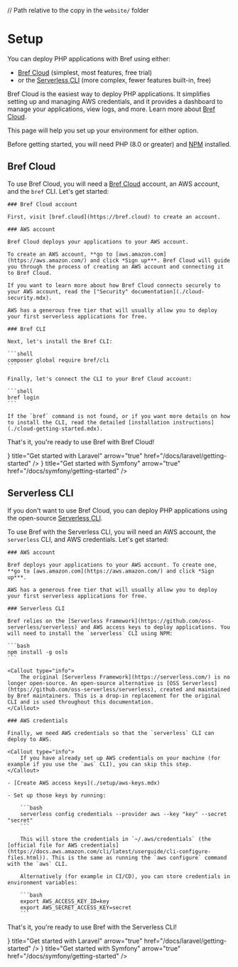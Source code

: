 // Path relative to the copy in the `website/` folder

<NextSeo description="Getting ready to use Bref." />

# Setup

You can deploy PHP applications with Bref using either:

- [Bref Cloud](/cloud) (simplest, most features, free trial)
- or the [Serverless CLI](https://github.com/oss-serverless/serverless) (more complex, fewer features built-in, free)

Bref Cloud is the easiest way to deploy PHP applications. It simplifies setting up and managing AWS credentials, and it provides a dashboard to manage your applications, view logs, and more. Learn more about [Bref Cloud](/cloud).

This page will help you set up your environment for either option.

Before getting started, you will need PHP (8.0 or greater) and [NPM](https://nodejs.org/) installed.

## Bref Cloud

To use Bref Cloud, you will need a [Bref Cloud](/cloud) account, an AWS account, and the `bref` CLI. Let's get started:

<Steps>

    ### Bref Cloud account

    First, visit [bref.cloud](https://bref.cloud) to create an account.

    ### AWS account

    Bref Cloud deploys your applications to your AWS account.

    To create an AWS account, **go to [aws.amazon.com](https://aws.amazon.com/) and click *Sign up***. Bref Cloud will guide you through the process of creating an AWS account and connecting it to Bref Cloud.

    If you want to learn more about how Bref Cloud connects securely to your AWS account, read the ["Security" documentation](./cloud-security.mdx).

    AWS has a generous free tier that will usually allow you to deploy your first serverless applications for free.

    ### Bref CLI

    Next, let's install the Bref CLI:

    ```shell
    composer global require bref/cli
    ```

    Finally, let's connect the CLI to your Bref Cloud account:

    ```shell
    bref login
    ```

    If the `bref` command is not found, or if you want more details on how to install the CLI, read the detailed [installation instructions](./cloud-getting-started.mdx).

</Steps>

That's it, you're ready to use Bref with Bref Cloud!

<Cards num={2}>
    <Card icon={<LaravelIcon />} title="Get started with Laravel" arrow="true" href="/docs/laravel/getting-started" />
    <Card icon={<SymfonyIcon />} title="Get started with Symfony" arrow="true" href="/docs/symfony/getting-started" />
    <Card title="Get started with any PHP framework" arrow="true" href="/docs/default/getting-started" />
</Cards>

## Serverless CLI

If you don't want to use Bref Cloud, you can deploy PHP applications using the open-source [Serverless CLI](https://github.com/oss-serverless/serverless).

To use Bref with the Serverless CLI, you will need an AWS account, the `serverless` CLI, and AWS credentials. Let's get started:

<Steps>

    ### AWS account

    Bref deploys your applications to your AWS account. To create one, **go to [aws.amazon.com](https://aws.amazon.com/) and click *Sign up***.

    AWS has a generous free tier that will usually allow you to deploy your first serverless applications for free.

    ### Serverless CLI

    Bref relies on the [Serverless Framework](https://github.com/oss-serverless/serverless) and AWS access keys to deploy applications. You will need to install the `serverless` CLI using NPM:

    ```bash
    npm install -g osls
    ```

    <Callout type="info">
        The original [Serverless Framework](https://serverless.com/) is no longer open-source. An open-source alternative is [OSS Serverless](https://github.com/oss-serverless/serverless), created and maintained by Bref maintainers. This is a drop-in replacement for the original CLI and is used throughout this documentation.
    </Callout>

    ### AWS credentials

    Finally, we need AWS credentials so that the `serverless` CLI can deploy to AWS.

    <Callout type="info">
        If you have already set up AWS credentials on your machine (for example if you use the `aws` CLI), you can skip this step.
    </Callout>

    - [Create AWS access keys](./setup/aws-keys.mdx)

    - Set up those keys by running:

        ```bash
        serverless config credentials --provider aws --key "key" --secret "secret"
        ```

        This will store the credentials in `~/.aws/credentials` (the [official file for AWS credentials](https://docs.aws.amazon.com/cli/latest/userguide/cli-configure-files.html)). This is the same as running the `aws configure` command with the `aws` CLI.

        Alternatively (for example in CI/CD), you can store credentials in environment variables:

        ```bash
        export AWS_ACCESS_KEY_ID=key
        export AWS_SECRET_ACCESS_KEY=secret
        ```

</Steps>

That's it, you're ready to use Bref with the Serverless CLI!

<Cards num={2}>
    <Card icon={<LaravelIcon />} title="Get started with Laravel" arrow="true" href="/docs/laravel/getting-started" />
    <Card icon={<SymfonyIcon />} title="Get started with Symfony" arrow="true" href="/docs/symfony/getting-started" />
    <Card title="Get started with any PHP framework" arrow="true" href="/docs/default/getting-started" />
</Cards>
